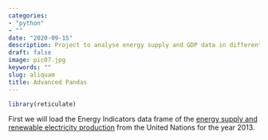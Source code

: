 ```yaml
---
categories:
- "python"
- ""
date: "2020-09-15"
description: Project to analyse energy supply and GDP data in different countries
draft: false
image: pic07.jpg
keywords: ""
slug: aliquam
title: Advanced Pandas
---
```


```r
library(reticulate)
```

First we will load the Energy Indicators data frame of the [energy supply and renewable electricity production](https://wfvvjvoqmcoaadnahbleeb.coursera-apps.org/notebooks/Energy%20Indicators.xls) from the United Nations for the year 2013.











  